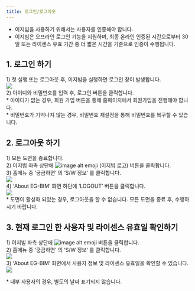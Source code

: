 ```yaml
---
title: 로그인/로그아웃
---
```


[image1]: ../../../../assets/images/login/image1.png
[image2]: ../../../../assets/images/login/image2.png
[image3]: ../../../../assets/images/login/image3.png
[image4]: ../../../../assets/images/login/image4.png
[image5]: ../../../../assets/images/login/image5.png

* 이지빔을 사용하기 위해서는 사용자를 인증해야 합니다.   
* 이지빔은 오프라인 로그인 기능을 지원하며, 최종 온라인 인증된 시간으로부터 30일 또는 라이센스 유효 기간 중 더 짧은 시간을 기준으로 인증이 수행됩니다.

## **1\. 로그인 하기**

1\) 첫 실행 또는 로그아웃 후, 이지빔을 실행하면 로그인 창이 발생합니다.  
![][image1]  
2\) 아이디와 비밀번호를 입력 후, 로그인 버튼을 클릭합니다.  
\* 아이디가 없는 경우, 회원 가입 버튼을 통해 홈페이지에서 회원가입을 진행해야 합니다.  
\* 비밀번호가 기억나지 않는 경우, 비밀번호 재설정을 통해 비밀번호를 복구할 수 있습니다.

## **2\. 로그아웃 하기**

1\) 모든 도면을 종료합니다.  
2\) 이지빔 좌측 상단에 ![image alt emoji][image2] (이지빔 로고) 버튼을 클릭합니다.  
3\) 홈메뉴 중 ‘궁금하면’ 의 ‘S/W 정보’ 를 클릭합니다.   
![][image3]  
4\) ‘About EG-BIM’ 화면 하단에 ‘LOGOUT’ 버튼을 클릭합니다.  
![][image5]  
\* 도면이 활성화 되있는 경우, 로그아웃을 할 수 없습니다. 모든 도면을 종료 후, 수행하시기 바랍니다.

## **3\. 현재 로그인 한 사용자 및 라이센스 유효일 확인하기** 

1\) 이지빔 좌측 상단에 ![image alt emoji][image2] 버튼을 클릭합니다.  
2\) 홈메뉴 중 ‘궁금하면’ 의 ‘S/W 정보’ 를 클릭합니다.   
![][image3]  
3\) ‘About EG-BIM’ 화면에서 사용자 정보 및 라이센스 유효일을 확인할 수 있습니다.  
![][image4]

\* 내부 사용자의 경우, 별도의 날짜 표기되지 않습니다. 


